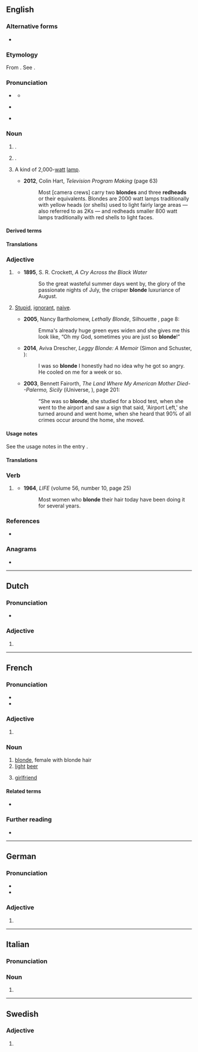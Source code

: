 ==English==

===Alternative forms===
* {{l|en|blond}}

===Etymology===
From {{der|en|frm|-}} {{m|fr|blonde|g=f}}. See {{m|en|blond}}.

===Pronunciation===
* {{a|RP}} {{IPA|en|/blɒnd/}}
** {{audio|en|LL-Q1860 (eng)-Vealhurl-blonde.wav|Audio (Southern England)}}
* {{a|US}} {{IPA|en|/blɑnd/}}
* {{rhymes|en|ɒnd|s=1}}

===Noun===
{{en-noun}}

# {{alternative form of|en|blond|nodot=1}} {{gloss|person of fair hair}}. {{qualifier|Used especially of a woman. See the usage notes in the entry ''[[blond]]''.}}
# {{alternative form of|en|blond|nodot=1}} {{gloss|[[pale]] [[golden]] [[brown]] [[color]]}}.
#: {{color panel|F8E8A7}}
# {{lb|en|film|television|theatre}} A kind of 2,000-[[watt]] [[lamp]].
#: {{cot|en|redhead}}
#* '''2012''', Colin Hart, ''Television Program Making'' (page 63)
#*: Most [camera crews] carry two '''blondes''' and three '''redheads''' or their equivalents. Blondes are 2000 watt lamps traditionally with yellow heads (or shells) used to light fairly large areas &mdash; also referred to as 2Ks &mdash; and redheads smaller 800 watt lamps traditionally with red shells to light faces.

====Derived terms====
{{der3|en|
|blonde bombshell
|blonde joke
|blonde moment
|atomic blonde
|bottle blonde
|dirty blonde
|dumb blonde
|golden blonde
|honey blonde
|peroxide blonde
|platinum blonde
|sandy blonde
|strawberry blonde
|titanium blonde
}}

====Translations====
{{trans-see|blond}}

===Adjective===
{{en-adj|er|more}}

# {{lb|en|especially|of a woman}} {{alternative form of|en|blond}}
#* '''1895''', S. R. Crockett, ''A Cry Across the Black Water''
#*: So the great wasteful summer days went by, the glory of the passionate nights of July, the crisper '''blonde''' luxuriance of August.
# {{lb|en|especially|of a|woman|offensive}} [[stupid|Stupid]], [[ignorant]], [[naive]].
#* '''2005''', Nancy Bartholomew, ''Lethally Blonde'', Silhouette {{ISBN|9781552543771}}, page 8:
#*: Emma&#39;s already huge green eyes widen and she gives me this look like, “Oh my God, sometimes you are just so '''blonde'''!”
#* '''2014''', Aviva Drescher, ''Leggy Blonde: A Memoir'' (Simon and Schuster, {{ISBN|9781476722153}}):
#*: I was so '''blonde''' I honestly had no idea why he got so angry. He cooled on me for a week or so.
#* '''2003''', Bennett Fairorth, ''The Land Where My American Mother Died--Palermo, Sicily'' (iUniverse, {{ISBN|9780595279388}}), page 201:
#*: “She was so '''blonde''', she studied for a blood test, when she went to the airport and saw a sign that said, &#39;Airport Left,&#39; she turned around and went home, when she heard that 90% of all crimes occur around the home, she moved.

====Usage notes====
See the usage notes in the entry {{m|en|blond}}.

====Translations====
{{trans-see|blond}}

===Verb===
{{en-verb}}

# {{lb|en|especially|of a woman}} {{alt form|en|blond}}
#* '''1964''', ''LIFE'' (volume 56, number 10, page 25)
#*: Most women who '''blonde''' their hair today have been doing it for several years.

===References===
* {{R:Lexico}}

===Anagrams===
* {{anagrams|en|a=bdelno|Bolden|bolden|bolned}}

{{C|en|Colors|Hair|Yellows|Female people}}

----

==Dutch==

===Pronunciation===
* {{audio|nl|Nl-blonde.ogg|Audio}}

===Adjective===
{{head|nl|adjective form}}

# {{nl-adj form of|infl|blond}}

----

==French==

===Pronunciation===
* {{fr-IPA}}
* {{audio|fr|LL-Q150 (fra)-WikiLucas00-blonde.wav|Audio}}

===Adjective===
{{head|fr|adjective form}}

# {{feminine singular of|fr|blond}}

===Noun===
{{fr-noun|f}}

# [[blonde]], female with blonde hair
# [[light]] [[beer]]
# {{lb|fr|Canada|Quebec|Louisiana|informal}} [[girlfriend]]
#: {{ant|fr|chum}}

====Related terms====
* {{l|fr|bière blonde}}

===Further reading===
* {{R:TLFi}}

----

==German==

===Pronunciation===
* {{IPA|de|/ˈblɔndə/}}
* {{audio|de|De-blonde.ogg|Audio}}

===Adjective===
{{head|de|adjective form}}

# {{de-adj form of|blond}}

----

==Italian==

===Pronunciation===
{{it-pr|blónde}}

===Noun===
{{head|it|noun form|g=f-p}}

# {{plural of|it|blonda}}

----

==Swedish==

===Adjective===
{{head|sv|adjective form}}

# {{sv-adj-form-abs-def-m|blond}}